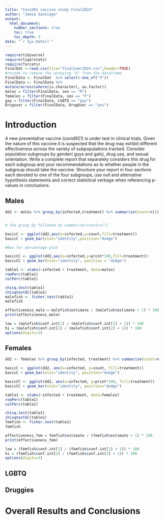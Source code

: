 ```yaml
---
title: "Covid91 vaccine study Final2024"
author: "Jamie Santiago"
output: 
  html_document:
    number_sections: true
    toc: true
    toc_depth: 5
date: "`r Sys.Date()`" 
---
```


```r
require(tidyverse)
require(tigerstats)
require(forcats)
FinalDat <-read.csv(file="finalSumr2024.csv",header=TRUE)
#recode to remove the annoying "X" from the dataframe
FinalData <- FinalDat  %>% select(-one_of("X"))
FinalData <- FinalData %>%
mutate(across(where(is.character), as.factor))
males = filter(FinalData, sex == "M")
females = filter(FinalData, sex == "F")
gay = filter(FinalData, LGBTQ == "gay")
Druguser = filter(FinalData, DrugUser == "yes")
```



# Introduction

A new  preventative vaccine (covid921) is under test in clinical trials. Given the nature of this vaccine it is suspected that the drug may exhibit different effectiveness across the variety of subpopulations tracked. Consider population subgroups by gender( guys and gals), drug use, and sexual orientation. Write a complete report that separately considers this drug for each subgroup and your recommendations as to whether people in the subgroup should take the vaccine. Structure your report in four sections each devoted to one of the four subgroups, use null and alternative hypothesis statements and correct statistical verbage when referencing p-values in conclusions.

## Males

```r
dd2 <- males %>% group_by(infected,treatment) %>% summarize(count=n()) %>% mutate(prcnt=count/sum(count))


# the group_by followed by summarize(count=n())

basicC <- ggplot(dd2,aes(x=infected,y=count,fill=treatment))
basicC + geom_bar(stat="identity",position="dodge")

#Now for percentage plot

basicCC <- ggplot(dd2,aes(x=infected,y=prcnt*100,fill=treatment)) 
basicCC + geom_bar(stat="identity", position = "dodge")
```
```r
table1 <- xtabs(~infected + treatment, data=males)
rowPerc(table1)
colPerc(table1)
```

```r
chisq.test(table1)
chisqtestGC(table1)
malefish <- fisher.test(table1)
malefish
```

```r
effectiveness_male = malefish$estimate / (malefish$estimate + 1) * 100
print(effectiveness_male)

low = (malefish$conf.int[1] / (malefish$conf.int[1] + 1)) * 100
hi = (malefish$conf.int[2] / (malefish$conf.int[2] + 1)) * 100
options(digits=2)
```


## Females

```r
dd2 <- females %>% group_by(infected, treatment) %>% summarize(count=n()) %>% mutate(prcnt = count/sum(count))

basicC <- ggplot(dd2, aes(x=infected, y=count, fill=treatment))
basicC + geom_bar(stat="identity", position="dodge")

basicCC <- ggplot(dd2, aes(x=infected, y=prcnt*100, fill=treatment))
basicCC + geom_bar(stat="identity", position="dodge")
```

```r
table1 <- xtabs(~infected + treatment, data=females)
rowPerc(table1)
colPerc(table1)
```

```r
chisq.test(table1)
chisqtestGC(table1)
femfish <- fisher.test(table1)
femfish
```

```r
effectiveness_fem = femfish$estimate / (femfish$estimate + 1) * 100
print(effectiveness_fem)

low = (femfish$conf.int[1] / (femfish$conf.int[1] + 1)) * 100
hi = (femfish$conf.int[2] / (femfish$conf.int[2] + 1)) * 100
options(digits=2)
```

## LGBTQ



## Druggies


# Overall Results and Conclusions